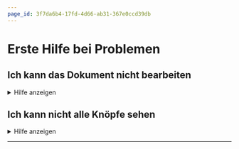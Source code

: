 ```yaml
---
page_id: 3f7da6b4-17fd-4d66-ab31-367e0ccd39db
---
```


# Erste Hilfe bei Problemen

## Ich kann das Dokument nicht bearbeiten

<details>
  <summary>Hilfe anzeigen</summary>
  :::::Tabs{groupId="os"}
  ::::Tab[Windows]{value="win"}
  Möglicherweise können Sie das Dokument nicht bearbeiten, weil es schreibgeschützt ist.

![](img/protected-win.png)

Speichern Sie es als Kopie ab und arbeiten Sie anschliessend mit dieser Kopie weiter.

:::danger[Speicherort] Speichern Sie das Dokument an einem Ort ab, an den Sie es wieder finden! :::

Gehen Sie folgendermassen vor:

![--width="60%"](img/datei-win.png)

![--width="60%"](img/speichern-unter-win.png) ::::

::::Tab[macOS]{value="macos"} Möglicherweise können Sie das Dokument nicht bearbeiten, weil es schreibgeschützt ist.

![](img/protected-macos.png)

Speichern Sie es als Kopie ab und arbeiten Sie anschliessend mit dieser Kopie weiter.

:::danger[Speicherort] Speichern Sie das Dokument an einem Ort ab, an den Sie es wieder finden! :::

Am besten klicken Sie dazu gleich dort auf "Duplizieren":

![](img/duplicate-macos.png)

Sollte diese Option nicht verfügbar sein, dann gehen Sie folgendermassen vor:

![--width="60%"](img/speichern-unter-macos.png) :::: :::::

</details>

## Ich kann nicht alle Knöpfe sehen

<details>
  <summary>Hilfe anzeigen</summary>
  :::::Tabs{groupId="os"}
  ::::Tab[Windows]{value="win"}
  ![](img/condensed-win.png)
  Vermutlich liegt es daran, dass das Word-Fenster nicht breit genug ist. Ziehen Sie das Word-Fenster breiter, bis Sie alle Knöpfe sehen können.
  ::::

::::Tab[macOS]{value="macos"} ![](img/condensed-macos.png) Vermutlich liegt es daran, dass das Word-Fenster nicht breit genug ist. Ziehen Sie das Word-Fenster breiter, bis Sie alle Knöpfe sehen können. :::: :::::

</details>

---

